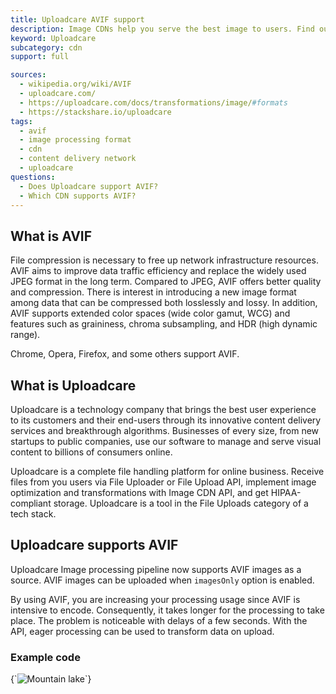 ```yaml
---
title: Uploadcare AVIF support
description: Image CDNs help you serve the best image to users. Find out how you can use AVIF images in Uploadcare.
keyword: Uploadcare
subcategory: cdn
support: full

sources:
  - wikipedia.org/wiki/AVIF
  - uploadcare.com/
  - https://uploadcare.com/docs/transformations/image/#formats
  - https://stackshare.io/uploadcare
tags:
  - avif
  - image processing format
  - cdn
  - content delivery network
  - uploadcare
questions:
  - Does Uploadcare support AVIF?
  - Which CDN supports AVIF?
---
```


## What is AVIF

File compression is necessary to free up network infrastructure resources. AVIF aims to improve data traffic efficiency and replace the widely used JPEG format in the long term. Compared to JPEG, AVIF offers better quality and compression. There is interest in introducing a new image format among data that can be compressed both losslessly and lossy. In addition, AVIF supports extended color spaces (wide color gamut, WCG) and features such as graininess, chroma subsampling, and HDR (high dynamic range).

Chrome, Opera, Firefox, and some others support AVIF.

## What is Uploadcare

Uploadcare is a technology company that brings the best user experience to its customers and their end-users through its innovative content delivery services and breakthrough algorithms. Businesses of every size, from new startups to public companies, use our software to manage and serve visual content to billions of consumers online.

Uploadcare is a complete file handling platform for online business. Receive files from you users via File Uploader or File Upload API, implement image optimization and transformations with Image CDN API, and get HIPAA-compliant storage. Uploadcare is a tool in the File Uploads category of a tech stack.

## Uploadcare supports AVIF

Uploadcare Image processing pipeline now supports AVIF images as a source. AVIF images can be uploaded when `imagesOnly` option is enabled.

By using AVIF, you are increasing your processing usage since AVIF is intensive to encode. Consequently, it takes longer for the processing to take place. The problem is noticeable with delays of a few seconds. With the API, eager processing can be used to transform data on upload.

### Example code

<Syntax language="html">
  {`<img srcset="https://ucarecdn.com/f70b3810-1f72-4ad3-97c9-fd1c9c24db6f/-/format/auto/-/resize/240x/ 240w,
             https://ucarecdn.com/f70b3810-1f72-4ad3-97c9-fd1c9c24db6f/-/format/auto/-/resize/400x/ 400w,
             https://ucarecdn.com/f70b3810-1f72-4ad3-97c9-fd1c9c24db6f/-/format/auto/-/resize/480x/-/quality/lightest/ 480w,
             https://ucarecdn.com/f70b3810-1f72-4ad3-97c9-fd1c9c24db6f/-/format/auto/-/resize/800x/-/quality/lightest/ 800w"
    sizes="(max-width: 820px) 240px, 400px"
    src="https://ucarecdn.com/f70b3810-1f72-4ad3-97c9-fd1c9c24db6f/-/resize/400x/"
    alt="Mountain lake">`}
</Syntax>
